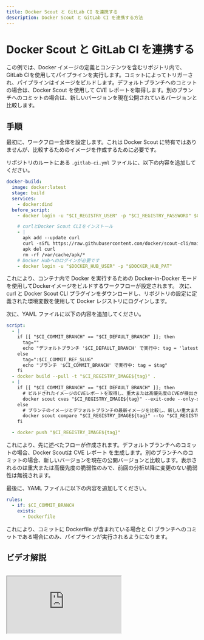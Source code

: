 ```yaml
---
title: Docker Scout と GitLab CI を連携する
description: Docker Scout と GitLab CI を連携する方法
---
```


# Docker Scout と GitLab CI を連携する

この例では、Docker イメージの定義とコンテンツを含むリポジトリ内で、GitLab CIを使用してパイプラインを実行します。コミットによってトリガーされ、パイプラインはイメージをビルドします。デフォルトブランチへのコミットの場合は、Docker Scout を使用して CVE レポートを取得します。別のブランチへのコミットの場合は、新しいバージョンを現在公開されているバージョンと比較します。

## 手順

最初に、ワークフロー全体を設定します。これは Docker Scout に特有ではありませんが、比較するためのイメージを作成するために必要です。

リポジトリのルートにある `.gitlab-ci.yml` ファイルに、以下の内容を追加してください。

```yaml
docker-build:
  image: docker:latest
  stage: build
  services:
    - docker:dind
  before_script:
    - docker login -u "$CI_REGISTRY_USER" -p "$CI_REGISTRY_PASSWORD" $CI_REGISTRY

    # curlとDocker Scout CLIをインストール
    - |
      apk add --update curl
      curl -sSfL https://raw.githubusercontent.com/docker/scout-cli/main/install.sh | sh -s -- 
      apk del curl 
      rm -rf /var/cache/apk/*
    # Docker Hubへのログインが必要です
    - docker login -u "$DOCKER_HUB_USER" -p "$DOCKER_HUB_PAT"
```

これにより、コンテナ内で Docker を実行するための Docker-in-Docker モードを使用してDockerイメージをビルドするワークフローが設定されます。
次に、curl と Docker Scout CLI プラグインをダウンロードし、リポジトリの設定に定義された環境変数を使用して Docker レジストリにログインします。

次に、YAML ファイルに以下の内容を追加してください。

```yaml
script:
  - |
    if [[ "$CI_COMMIT_BRANCH" == "$CI_DEFAULT_BRANCH" ]]; then
      tag=""
      echo "デフォルトブランチ '$CI_DEFAULT_BRANCH' で実行中: tag = 'latest'"
    else
      tag=":$CI_COMMIT_REF_SLUG"
      echo "ブランチ '$CI_COMMIT_BRANCH' で実行中: tag = $tag"
    fi
  - docker build --pull -t "$CI_REGISTRY_IMAGE${tag}" .
  - |
    if [[ "$CI_COMMIT_BRANCH" == "$CI_DEFAULT_BRANCH" ]]; then
      # ビルドされたイメージのCVEレポートを取得し、重大または高優先度のCVEが検出された場合にパイプラインを失敗させる
      docker scout cves "$CI_REGISTRY_IMAGE${tag}" --exit-code --only-severity critical,high    
    else
      # ブランチのイメージとデフォルトブランチの最新イメージを比較し、新しい重大または高優先度のCVEが検出された場合にパイプラインを失敗させる
      docker scout compare "$CI_REGISTRY_IMAGE${tag}" --to "$CI_REGISTRY_IMAGE:latest" --exit-code --only-severity critical,high --ignore-unchanged
    fi

  - docker push "$CI_REGISTRY_IMAGE${tag}"
```

これにより、先に述べたフローが作成されます。デフォルトブランチへのコミットの場合、Docker Scoutは CVE レポート を生成します。別のブランチへのコミットの場合、新しいバージョンを現在の公開バージョンと比較します。表示されるのは重大または高優先度の脆弱性のみで、前回の分析以降に変更のない脆弱性は無視されます。

最後に、YAML ファイルに以下の内容を追加してください。

```yaml
rules:
  - if: $CI_COMMIT_BRANCH
    exists:
      - Dockerfile
```

これにより、コミットに Dockerfile が含まれている場合と CI ブランチへのコミットである場合にのみ、パイプラインが実行されるようになります。

## ビデオ解説

<br />

<iframe src="https://www.loom.com/embed/451336c4508c42189532108fc37b2560?sid=f912524b-276d-417d-b44a-c2d39719aa1a" />
